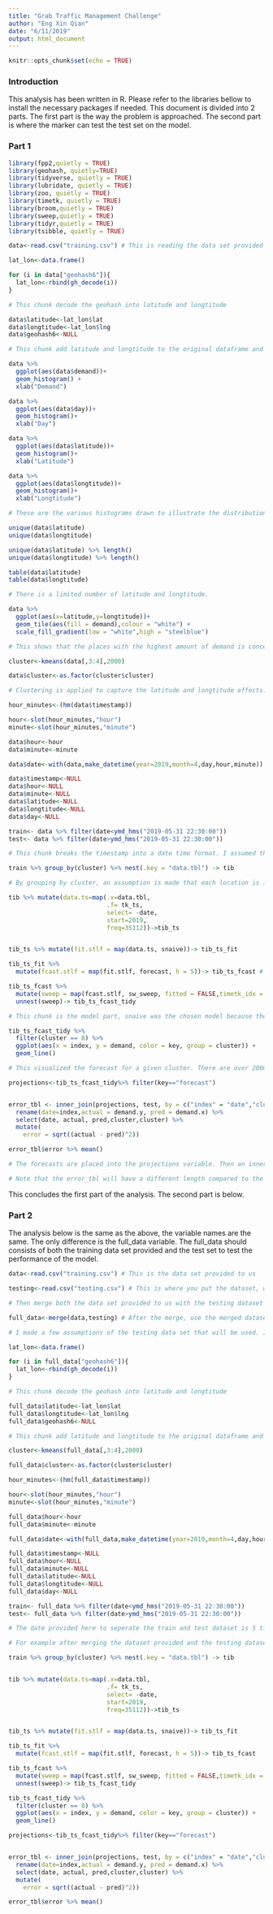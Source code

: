 ---
title: "Grab Traffic Management Challenge"
author: "Eng Xin Qian"
date: "6/11/2019"
output: html_document
---

```{r setup, include=FALSE}
knitr::opts_chunk$set(echo = TRUE)
```

### Introduction

This analysis has been written in R. Please refer to the libraries bellow to install the necessary packages if needed. This document is divided into 2 parts. The first part is the way the problem is approached. The second part is where the marker can test the test set on the model.


### Part 1


```{r}
library(fpp2,quietly = TRUE)
library(geohash, quietly=TRUE)
library(tidyverse, quietly = TRUE)
library(lubridate, quietly = TRUE)
library(zoo, quietly = TRUE)
library(timetk, quietly = TRUE)
library(broom,quietly = TRUE)
library(sweep,quietly = TRUE)
library(tidyr,quietly = TRUE)
library(tsibble, quietly = TRUE)

```

```{r}
data<-read.csv("training.csv") # This is reading the data set provided

```

```{r}
lat_lon<-data.frame()

for (i in data["geohash6"]){
  lat_lon<-rbind(gh_decode(i))
}

# This chunk decode the geohash into latitude and longtitude
```

```{r}
data$latitude<-lat_lon$lat
data$longtitude<-lat_lon$lng
data$geohash6<-NULL

# This chunk add latitude and longtitude to the original dataframe and removes the geohash6 column
```


```{r}
data %>% 
  ggplot(aes(data$demand))+
  geom_histogram() +
  xlab("Demand")

data %>% 
  ggplot(aes(data$day))+
  geom_histogram()+
  xlab("Day")

data %>% 
  ggplot(aes(data$latitude))+
  geom_histogram()+
  xlab("Latitude")

data %>% 
  ggplot(aes(data$longtitude))+
  geom_histogram()+
  xlab("Longtitude")

# These are the various histograms drawn to illustrate the distribution of the variables. The Demand variable does not behave very well. The rest of the variables are alright.
```

```{r}
unique(data$latitude)
unique(data$longtitude)

unique(data$latitude) %>% length()
unique(data$longtitude) %>% length()

table(data$latitude)
table(data$longtitude)

# There is a limited number of latitude and longtitude. 
```

```{r}
data %>%
  ggplot(aes(x=latitude,y=longtitude))+
  geom_tile(aes(fill = demand),colour = "white") +
  scale_fill_gradient(low = "white",high = "steelblue")

# This shows that the places with the highest amount of demand is concentrated in a few areas.

```


```{r}
cluster<-kmeans(data[,3:4],2000)

data$cluster<-as.factor(cluster$cluster)

# Clustering is applied to capture the latitude and longtitude effects. The number 2000 was arrived by iteration, different numbers were used before 2000 was decided. 

```


```{r}
hour_minutes<-(hm(data$timestamp))

hour<-slot(hour_minutes,"hour")
minute<-slot(hour_minutes,"minute")

data$hour<-hour
data$minute<-minute

data$date<-with(data,make_datetime(year=2019,month=4,day,hour,minute))

data$timestamp<-NULL
data$hour<-NULL
data$minute<-NULL
data$latitude<-NULL
data$longtitude<-NULL
data$day<-NULL

train<- data %>% filter(date<ymd_hms("2019-05-31 22:30:00"))
test<- data %>% filter(date>ymd_hms("2019-05-31 22:30:00"))

# This chunk breaks the timestamp into a date time format. I assumed the first day starts on 1st of April, the reason april was chosen is that the amount of days is constant regardless of the year. Also april has 30 days and may has 31 days. This represents the number of days in the dataset.

```

```{r}
train %>% group_by(cluster) %>% nest(.key = "data.tbl") -> tib

# By grouping by cluster, an assumption is made that each location is independent of each other and there is a seperate time series for each location.

tib %>% mutate(data.ts=map(.x=data.tbl, 
                           .f= tk_ts,
                           select= -date,
                           start=2019, 
                           freq=35112))->tib_ts 


tib_ts %>% mutate(fit.stlf = map(data.ts, snaive))-> tib_ts_fit

tib_ts_fit %>%
  mutate(fcast.stlf = map(fit.stlf, forecast, h = 5))-> tib_ts_fcast # The 5 is chosen here because of the competition requirements. This represents forecasting 5 steps ahead, where each step is 15 minutes intervals

tib_ts_fcast %>%
  mutate(sweep = map(fcast.stlf, sw_sweep, fitted = FALSE,timetk_idx = TRUE)) %>%
  unnest(sweep)-> tib_ts_fcast_tidy

# This chunk is the model part, snaive was the chosen model because there is seasonality in the data. This dataset is also quite big, using a simple method reduces the computation time. 
```

```{r}
tib_ts_fcast_tidy %>%
  filter(cluster == 8) %>%
  ggplot(aes(x = index, y = demand, color = key, group = cluster)) +
  geom_line()

# This visualized the forecast for a given cluster. There are over 2000 clusters.
```


```{r}
projections<-tib_ts_fcast_tidy%>% filter(key=="forecast")


error_tbl <- inner_join(projections, test, by = c("index" = "date","cluster"="cluster")) %>%
  rename(date=index,actual = demand.y, pred = demand.x) %>%
  select(date, actual, pred,cluster,cluster) %>%
  mutate(
    error = sqrt((actual - pred)^2)) 

error_tbl$error %>% mean()

# The forecasts are placed into the projections variable. Then an inner join is performed on the projections and the test set defined earlier. The inner join is based on the date and cluster, rows from the 2 variables match, the RMSE is calculated. The last line in this chunk is to calculated the average RMSE.

# Note that the error_tbl will have a different length compared to the projections and test set. The reason is not all clusters have data until the time 22:30:00. 

```

This concludes the first part of the analysis. The second part is below. 

### Part 2


The analysis below is the same as the above, the variable names are the same. The only difference is the full_data variable. The full_data should consists of both the training data set provided and the test set to test the performance of the model.

```{r}
data<-read.csv("training.csv") # This is the data set provided to us

testing<-read.csv("testing.csv") # This is where you put the dataset, when you want to test the model

# Then merge both the data set provided to us with the testing dataset

full_data<-merge(data,testing) # After the merge, use the merged dataset for the rest of the analysis. The transformations applied further down is the same as the above.

# I made a few assumptions of the testing data set that will be used. In the sense that the format and the structure of the data set will be the same. 
```

```{r}
lat_lon<-data.frame()

for (i in full_data["geohash6"]){
  lat_lon<-rbind(gh_decode(i))
}

# This chunk decode the geohash into latitude and longtitude
```

```{r}
full_data$latitude<-lat_lon$lat
full_data$longtitude<-lat_lon$lng
full_data$geohash6<-NULL

# This chunk add latitude and longtitude to the original dataframe and removes the geohash6 column
```

```{r}
cluster<-kmeans(full_data[,3:4],2000)

full_data$cluster<-as.factor(cluster$cluster)

```


```{r}
hour_minutes<-(hm(full_data$timestamp))

hour<-slot(hour_minutes,"hour")
minute<-slot(hour_minutes,"minute")

full_data$hour<-hour
full_data$minute<-minute

full_data$date<-with(full_data,make_datetime(year=2019,month=4,day,hour,minute))

full_data$timestamp<-NULL
full_data$hour<-NULL
full_data$minute<-NULL
full_data$latitude<-NULL
full_data$longtitude<-NULL
full_data$day<-NULL

train<- full_data %>% filter(date<ymd_hms("2019-05-31 22:30:00"))
test<- full_data %>% filter(date>ymd_hms("2019-05-31 22:30:00"))

# The date provided here to seperate the train and test dataset is 5 time periods. Where each period is 15 minutes. The dates here is based on previous assumptions. Adjust the date accordingly in the test set to make forecasts for the testing data set. 

# For example after merging the dataset provided and the testing dataset, and this full dataset last date is "2019-06-01 23:45:00". Since you are interested in T+5, cut off the train dataset at "2019-06-01 22:30:00" and let the test dataset take observations after "2019-06-01 22:30:00". Then run the script. 

```

```{r}
train %>% group_by(cluster) %>% nest(.key = "data.tbl") -> tib


tib %>% mutate(data.ts=map(.x=data.tbl, 
                           .f= tk_ts,
                           select= -date,
                           start=2019, 
                           freq=35112))->tib_ts 


tib_ts %>% mutate(fit.stlf = map(data.ts, snaive))-> tib_ts_fit

tib_ts_fit %>%
  mutate(fcast.stlf = map(fit.stlf, forecast, h = 5))-> tib_ts_fcast

tib_ts_fcast %>%
  mutate(sweep = map(fcast.stlf, sw_sweep, fitted = FALSE,timetk_idx = TRUE)) %>%
  unnest(sweep)-> tib_ts_fcast_tidy
```

```{r}
tib_ts_fcast_tidy %>%
  filter(cluster == 8) %>%
  ggplot(aes(x = index, y = demand, color = key, group = cluster)) +
  geom_line()
```

```{r}
projections<-tib_ts_fcast_tidy%>% filter(key=="forecast")


error_tbl <- inner_join(projections, test, by = c("index" = "date","cluster"="cluster")) %>%
  rename(date=index,actual = demand.y, pred = demand.x) %>%
  select(date, actual, pred,cluster,cluster) %>%
  mutate(
    error = sqrt((actual - pred)^2)) 

error_tbl$error %>% mean()
```
